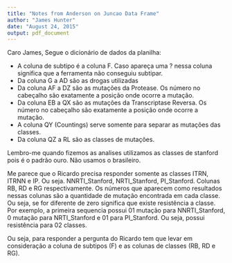 ```yaml
---
title: "Notes from Anderson on Juncao Data Frame"
author: "James Hunter"
date: "August 24, 2015"
output: pdf_document
---
```


Caro James,
Segue o dicionário de dados da planilha:

- A coluna de subtipo é a coluna F. Caso apareça uma ? nessa coluna significa que a ferramenta não conseguiu subtipar. 
- Da coluna G a AD são as drogas utilizadas
- Da coluna AF a  DZ são as mutações da Protease. Os número no cabeçalho são exatamente a posição onde ocorre a mutação.
- Da coluna EB a  QX são as mutações da Transcriptase Reversa. Os número no cabeçalho são exatamente a posição onde ocorre a mutação.
- A coluna QY (Countings) serve somente para separar as mutações das classes. 
- Da coluna QZ a RL são as classes de mutações.

Lembro-me quando fizemos as analises utilizamos as classes de stanford pois é o padrão ouro. Não usamos o brasileiro.

Me parece que o Ricardo precisa responder somente as classes ITRN, ITRNN e IP. Ou seja. NNRTI_Stanford, NRTI_Stanford, PI_Stanford. Colunas RB, RD e RG respectivamente. Os números que aparecem como resultados nessas colunas são a quantidade de mutação encontrada em cada classe. Ou seja, se for diferente de zero significa que existe resistência a classe. Por exemplo, a primeira sequencia possui 01 mutação para NNRTI_Stanford,  0 mutação para NRTI_Stanford e 01 para PI_Stanford. Ou seja, possui resistência para 02 classes.

Ou seja, para responder a pergunta do Ricardo tem que levar em consideração a coluna de subtipos (F) e as colunas de classes (RB, RD e RG).